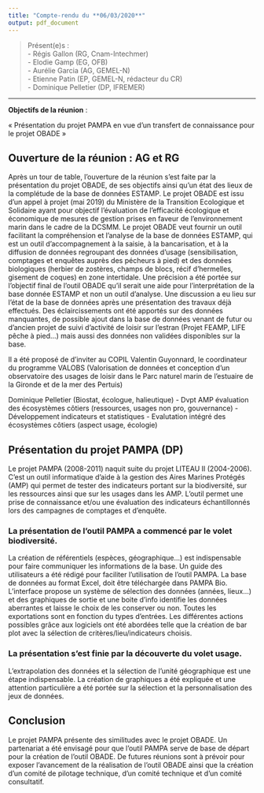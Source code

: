 ```yaml
---
title: "Compte-rendu du **06/03/2020**"
output: pdf_document
---
```


> Présent(e)s :  
>  - Régis Gallon (RG, Cnam-Intechmer)  
>  - Elodie Gamp (EG, OFB)  
>  - Aurélie Garcia (AG, GEMEL-N)    
>  - Etienne Patin (EP, GEMEL-N, rédacteur du CR)   
>  - Dominique Pelletier (DP, IFREMER) 

---

**Objectifs de la réunion** :

« Présentation du projet PAMPA en vue d’un transfert de connaissance pour le projet OBADE »


## Ouverture de la réunion : AG et RG

Après un tour de table, l’ouverture de la réunion s’est faite par la présentation du projet OBADE, de ses objectifs ainsi qu’un état des lieux de la complétude de la base de données ESTAMP. 
Le projet OBADE est issu d’un appel à projet (mai 2019) du Ministère de la Transition Ecologique et Solidaire ayant pour objectif l’évaluation de l’efficacité écologique et économique de mesures de gestion prises en faveur de l’environnement marin dans le cadre de la DCSMM.
Le projet OBADE veut fournir un outil facilitant la compréhension et l’analyse de la base de données ESTAMP, qui est un outil d'accompagnement à la saisie, à la bancarisation, et à la diffusion de données regroupant des données d’usage (sensibilisation, comptages et enquêtes auprès des pécheurs à pied) et des données biologiques (herbier de zostères, champs de blocs, récif d’hermelles, gisement de coques) en zone intertidale.
Une précision a été portée sur l’objectif final de l’outil OBADE qu’il serait une aide pour l’interprétation de la base donnée ESTAMP et non un outil d’analyse.
Une discussion a eu lieu sur l’état de la base de données après une présentation des travaux déjà effectués. Des éclaircissements ont été apportés sur des données manquantes, de possible ajout dans la base de données venant de futur ou d’ancien projet de suivi d’activité de loisir sur l’estran (Projet FEAMP, LIFE pêche à pied…) mais aussi des données non validées disponibles sur la base.

Il a été proposé de d’inviter au COPIL Valentin Guyonnard, le coordinateur du programme VALOBS (Valorisation de données et conception d’un observatoire des usages de loisir dans le Parc naturel marin de l’estuaire de la Gironde et de la mer des Pertuis) 


Dominique Pelletier (Biostat, écologue, halieutique) 
  - Dvpt AMP évaluation des écosystèmes côtiers (ressources, usages non pro, gouvernance)
  - Développement indicateurs et statistiques
  - Evalutation intégré des écosystèmes côtiers (aspect usage, écologie)
  

## Présentation du projet PAMPA (DP)
  
Le projet PAMPA (2008-2011) naquit suite du projet LITEAU II (2004-2006). C’est un outil informatique d’aide à la gestion des Aires Marines Protégés (AMP) qui permet de tester des indicateurs portant sur la biodiversité, sur les ressources ainsi que sur les usages dans les AMP. L’outil permet une prise de connaissance et/ou une évaluation des indicateurs échantillonnés lors des campagnes de comptages et d’enquête.

### La présentation de l’outil PAMPA a commencé par le volet biodiversité. 

La création de référentiels (espèces, géographique…) est indispensable pour faire communiquer les informations de la base. Un guide des utilisateurs a été rédigé pour faciliter l’utilisation de l’outil PAMPA. La base de données au format Excel, doit être téléchargée dans PAMPA Bio. L’interface propose un système de sélection des données (années, lieux…) et des graphiques de sortie et une boite d’info identifie les données aberrantes et laisse le choix de les conserver ou non. Toutes les exportations sont en fonction du types d’entrées. Les différentes actions possibles grâce aux logiciels ont été abordées telle que la création de bar plot avec la sélection de critères/lieu/indicateurs choisis.

### La présentation s’est finie par la découverte du volet usage.

L’extrapolation des données et la sélection de l’unité géographique est une étape indispensable.
La création de graphiques a été expliquée et une attention particulière a été portée sur la sélection et la personnalisation des jeux de données.

## Conclusion 

Le projet PAMPA présente des similitudes avec le projet OBADE. Un partenariat a été envisagé pour que l’outil PAMPA serve de base de départ pour la création de l’outil OBADE. 
De futures réunions sont à prévoir pour exposer l’avancement de la réalisation de l’outil OBADE ainsi que la création d’un comité de pilotage technique, d’un comité technique et d’un comité consultatif.







